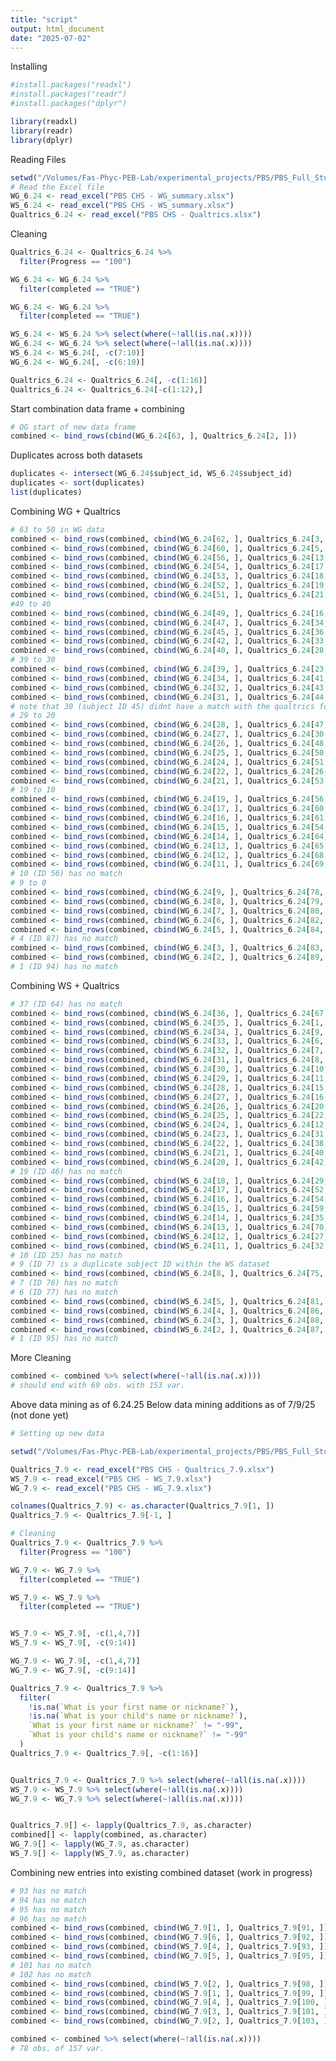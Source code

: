 ```yaml
---
title: "script"
output: html_document
date: "2025-07-02"
---
```

Installing   
```r
#install.packages("readxl")
#install.packages("readr")
#install.packages("dplyr")

library(readxl)
library(readr)
library(dplyr)
```
Reading Files
```r
setwd("/Volumes/Fas-Phyc-PEB-Lab/experimental_projects/PBS/PBS_Full_Study/CN_Working_Folder/R/Survey")
# Read the Excel file
WG_6.24 <- read_excel("PBS CHS - WG_summary.xlsx")
WS_6.24 <- read_excel("PBS CHS - WS_summary.xlsx")
Qualtrics_6.24 <- read_excel("PBS CHS - Qualtrics.xlsx")
```
Cleaning
```r
Qualtrics_6.24 <- Qualtrics_6.24 %>% 
  filter(Progress == "100")

WG_6.24 <- WG_6.24 %>% 
  filter(completed == "TRUE")

WG_6.24 <- WG_6.24 %>% 
  filter(completed == "TRUE")

WS_6.24 <- WS_6.24 %>% select(where(~!all(is.na(.x))))
WG_6.24 <- WG_6.24 %>% select(where(~!all(is.na(.x))))
WS_6.24 <- WS_6.24[, -c(7:10)]
WG_6.24 <- WG_6.24[, -c(6:10)]

Qualtrics_6.24 <- Qualtrics_6.24[, -c(1:16)]
Qualtrics_6.24 <- Qualtrics_6.24[-c(1:12),]
```
Start combination data frame + combining
```r
# OG start of new data frame
combined <- bind_rows(cbind(WG_6.24[63, ], Qualtrics_6.24[2, ]))
```
Duplicates across both datasets
```r
duplicates <- intersect(WG_6.24$subject_id, WS_6.24$subject_id)
duplicates <- sort(duplicates)
list(duplicates)
```

Combining WG + Qualtrics
```r
# 63 to 50 in WG data
combined <- bind_rows(combined, cbind(WG_6.24[62, ], Qualtrics_6.24[3, ]))
combined <- bind_rows(combined, cbind(WG_6.24[60, ], Qualtrics_6.24[5, ]))
combined <- bind_rows(combined, cbind(WG_6.24[56, ], Qualtrics_6.24[13, ]))
combined <- bind_rows(combined, cbind(WG_6.24[54, ], Qualtrics_6.24[17, ]))
combined <- bind_rows(combined, cbind(WG_6.24[53, ], Qualtrics_6.24[18, ]))
combined <- bind_rows(combined, cbind(WG_6.24[52, ], Qualtrics_6.24[19, ]))
combined <- bind_rows(combined, cbind(WG_6.24[51, ], Qualtrics_6.24[21, ]))
#49 to 40
combined <- bind_rows(combined, cbind(WG_6.24[49, ], Qualtrics_6.24[16, ]))
combined <- bind_rows(combined, cbind(WG_6.24[47, ], Qualtrics_6.24[34, ]))
combined <- bind_rows(combined, cbind(WG_6.24[45, ], Qualtrics_6.24[36, ]))
combined <- bind_rows(combined, cbind(WG_6.24[42, ], Qualtrics_6.24[33, ]))
combined <- bind_rows(combined, cbind(WG_6.24[40, ], Qualtrics_6.24[28, ]))
# 39 to 30
combined <- bind_rows(combined, cbind(WG_6.24[39, ], Qualtrics_6.24[23, ]))
combined <- bind_rows(combined, cbind(WG_6.24[34, ], Qualtrics_6.24[41, ]))
combined <- bind_rows(combined, cbind(WG_6.24[32, ], Qualtrics_6.24[43, ]))
combined <- bind_rows(combined, cbind(WG_6.24[31, ], Qualtrics_6.24[44, ]))
# note that 30 (subject ID 45) didnt have a match with the qualtrics form
# 29 to 20
combined <- bind_rows(combined, cbind(WG_6.24[28, ], Qualtrics_6.24[47, ]))
combined <- bind_rows(combined, cbind(WG_6.24[27, ], Qualtrics_6.24[30, ]))
combined <- bind_rows(combined, cbind(WG_6.24[26, ], Qualtrics_6.24[48, ]))
combined <- bind_rows(combined, cbind(WG_6.24[25, ], Qualtrics_6.24[50, ]))
combined <- bind_rows(combined, cbind(WG_6.24[24, ], Qualtrics_6.24[51, ]))
combined <- bind_rows(combined, cbind(WG_6.24[22, ], Qualtrics_6.24[26, ]))
combined <- bind_rows(combined, cbind(WG_6.24[21, ], Qualtrics_6.24[53, ]))
# 19 to 10
combined <- bind_rows(combined, cbind(WG_6.24[19, ], Qualtrics_6.24[56, ]))
combined <- bind_rows(combined, cbind(WG_6.24[17, ], Qualtrics_6.24[60, ]))
combined <- bind_rows(combined, cbind(WG_6.24[16, ], Qualtrics_6.24[61, ]))
combined <- bind_rows(combined, cbind(WG_6.24[15, ], Qualtrics_6.24[54, ]))
combined <- bind_rows(combined, cbind(WG_6.24[14, ], Qualtrics_6.24[64, ]))
combined <- bind_rows(combined, cbind(WG_6.24[13, ], Qualtrics_6.24[65, ]))
combined <- bind_rows(combined, cbind(WG_6.24[12, ], Qualtrics_6.24[68, ]))
combined <- bind_rows(combined, cbind(WG_6.24[11, ], Qualtrics_6.24[69, ]))
# 10 (ID 56) has no match
# 9 to 0
combined <- bind_rows(combined, cbind(WG_6.24[9, ], Qualtrics_6.24[78, ]))
combined <- bind_rows(combined, cbind(WG_6.24[8, ], Qualtrics_6.24[79, ]))
combined <- bind_rows(combined, cbind(WG_6.24[7, ], Qualtrics_6.24[80, ]))
combined <- bind_rows(combined, cbind(WG_6.24[6, ], Qualtrics_6.24[82, ]))
combined <- bind_rows(combined, cbind(WG_6.24[5, ], Qualtrics_6.24[84, ]))
# 4 (ID 87) has no match
combined <- bind_rows(combined, cbind(WG_6.24[3, ], Qualtrics_6.24[83, ]))
combined <- bind_rows(combined, cbind(WG_6.24[2, ], Qualtrics_6.24[89, ]))
# 1 (ID 94) has no match
```
Combining WS + Qualtrics
```r
# 37 (ID 64) has no match
combined <- bind_rows(combined, cbind(WS_6.24[36, ], Qualtrics_6.24[67, ]))
combined <- bind_rows(combined, cbind(WS_6.24[35, ], Qualtrics_6.24[1, ]))
combined <- bind_rows(combined, cbind(WS_6.24[34, ], Qualtrics_6.24[9, ]))
combined <- bind_rows(combined, cbind(WS_6.24[33, ], Qualtrics_6.24[6, ]))
combined <- bind_rows(combined, cbind(WS_6.24[32, ], Qualtrics_6.24[7, ]))
combined <- bind_rows(combined, cbind(WS_6.24[31, ], Qualtrics_6.24[8, ]))
combined <- bind_rows(combined, cbind(WS_6.24[30, ], Qualtrics_6.24[10, ]))
combined <- bind_rows(combined, cbind(WS_6.24[29, ], Qualtrics_6.24[11, ]))
combined <- bind_rows(combined, cbind(WS_6.24[28, ], Qualtrics_6.24[15, ]))
combined <- bind_rows(combined, cbind(WS_6.24[27, ], Qualtrics_6.24[16, ]))
combined <- bind_rows(combined, cbind(WS_6.24[26, ], Qualtrics_6.24[20, ]))
combined <- bind_rows(combined, cbind(WS_6.24[25, ], Qualtrics_6.24[22, ]))
combined <- bind_rows(combined, cbind(WS_6.24[24, ], Qualtrics_6.24[12, ]))
combined <- bind_rows(combined, cbind(WS_6.24[23, ], Qualtrics_6.24[31, ]))
combined <- bind_rows(combined, cbind(WS_6.24[22, ], Qualtrics_6.24[38, ]))
combined <- bind_rows(combined, cbind(WS_6.24[21, ], Qualtrics_6.24[40, ]))
combined <- bind_rows(combined, cbind(WS_6.24[20, ], Qualtrics_6.24[42, ]))
# 19 (ID 46) has no match
combined <- bind_rows(combined, cbind(WS_6.24[18, ], Qualtrics_6.24[29, ]))
combined <- bind_rows(combined, cbind(WS_6.24[17, ], Qualtrics_6.24[52, ]))
combined <- bind_rows(combined, cbind(WS_6.24[16, ], Qualtrics_6.24[54, ]))
combined <- bind_rows(combined, cbind(WS_6.24[15, ], Qualtrics_6.24[59, ]))
combined <- bind_rows(combined, cbind(WS_6.24[14, ], Qualtrics_6.24[35, ]))
combined <- bind_rows(combined, cbind(WS_6.24[13, ], Qualtrics_6.24[70, ]))
combined <- bind_rows(combined, cbind(WS_6.24[12, ], Qualtrics_6.24[27, ]))
combined <- bind_rows(combined, cbind(WS_6.24[11, ], Qualtrics_6.24[32, ]))
# 10 (ID 25) has no match
# 9 (ID 7) is a duplicate subject ID within the WS dataset
combined <- bind_rows(combined, cbind(WS_6.24[8, ], Qualtrics_6.24[75, ]))
# 7 (ID 76) has no match
# 6 (ID 77) has no match
combined <- bind_rows(combined, cbind(WS_6.24[5, ], Qualtrics_6.24[81, ]))
combined <- bind_rows(combined, cbind(WS_6.24[4, ], Qualtrics_6.24[86, ]))
combined <- bind_rows(combined, cbind(WS_6.24[3, ], Qualtrics_6.24[88, ]))
combined <- bind_rows(combined, cbind(WS_6.24[2, ], Qualtrics_6.24[87, ]))
# 1 (ID 95) has no match
```
More Cleaning
```r
combined <- combined %>% select(where(~!all(is.na(.x))))
# should end with 69 obs. with 153 var.
```

Above data mining as of 6.24.25
Below data mining additions as of 7/9/25 (not done yet)
```r
# Setting up new data

setwd("/Volumes/Fas-Phyc-PEB-Lab/experimental_projects/PBS/PBS_Full_Study/CN_Working_Folder/R/Survey/7:9:25")

Qualtrics_7.9 <- read_excel("PBS CHS - Qualtrics_7.9.xlsx")
WS_7.9 <- read_excel("PBS CHS - WS_7.9.xlsx")
WG_7.9 <- read_excel("PBS CHS - WG_7.9.xlsx")

colnames(Qualtrics_7.9) <- as.character(Qualtrics_7.9[1, ])
Qualtrics_7.9 <- Qualtrics_7.9[-1, ]

# Cleaning
Qualtrics_7.9 <- Qualtrics_7.9 %>% 
  filter(Progress == "100")

WG_7.9 <- WG_7.9 %>% 
  filter(completed == "TRUE")

WS_7.9 <- WS_7.9 %>% 
  filter(completed == "TRUE")


WS_7.9 <- WS_7.9[, -c(1,4,7)]
WS_7.9 <- WS_7.9[, -c(9:14)]

WG_7.9 <- WG_7.9[, -c(1,4,7)]
WG_7.9 <- WG_7.9[, -c(9:14)]

Qualtrics_7.9 <- Qualtrics_7.9 %>%
  filter(
    !is.na(`What is your first name or nickname?`),
    !is.na(`What is your child's name or nickname?`),
    `What is your first name or nickname?` != "-99",
    `What is your child's name or nickname?` != "-99"
  )
Qualtrics_7.9 <- Qualtrics_7.9[, -c(1:16)]


Qualtrics_7.9 <- Qualtrics_7.9 %>% select(where(~!all(is.na(.x))))
WS_7.9 <- WS_7.9 %>% select(where(~!all(is.na(.x))))
WG_7.9 <- WG_7.9 %>% select(where(~!all(is.na(.x))))


Qualtrics_7.9[] <- lapply(Qualtrics_7.9, as.character)
combined[] <- lapply(combined, as.character)
WG_7.9[] <- lapply(WG_7.9, as.character)
WS_7.9[] <- lapply(WS_7.9, as.character)
```
Combining new entries into existing combined dataset (work in progress)
```r
# 93 has no match
# 94 has no match
# 95 has no match
# 96 has no match
combined <- bind_rows(combined, cbind(WG_7.9[1, ], Qualtrics_7.9[91, ]))
combined <- bind_rows(combined, cbind(WG_7.9[6, ], Qualtrics_7.9[92, ]))
combined <- bind_rows(combined, cbind(WS_7.9[4, ], Qualtrics_7.9[93, ]))
combined <- bind_rows(combined, cbind(WG_7.9[5, ], Qualtrics_7.9[95, ]))
# 101 has no match
# 102 has no match
combined <- bind_rows(combined, cbind(WS_7.9[2, ], Qualtrics_7.9[98, ]))
combined <- bind_rows(combined, cbind(WS_7.9[1, ], Qualtrics_7.9[99, ]))
combined <- bind_rows(combined, cbind(WG_7.9[4, ], Qualtrics_7.9[100, ]))
combined <- bind_rows(combined, cbind(WG_7.9[3, ], Qualtrics_7.9[101, ]))
combined <- bind_rows(combined, cbind(WG_7.9[2, ], Qualtrics_7.9[103, ]))
```
```r
combined <- combined %>% select(where(~!all(is.na(.x))))
# 78 obs. of 157 var.
``` 

